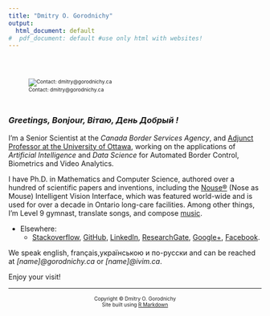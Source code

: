 ```yaml
---
title: "Dmitry O. Gorodnichy"
output:
  html_document: default
#  pdf_document: default #use only html with websites!
---
```


<style type="text/css">
.title {
  display: none;
}

#getting-started img {
  margin-right: 10px;
}

</style>

<div class="row" style="padding-top: 30px;">
<div class="col-sm-2">

<font size=-2>

![Contact: dmitry@gorodnichy.ca](http://www.gorodnichy.ca/images/dmitry_gorodnichy.jpg)


<br>

<!-- 

**Quick links:**

**Popular:**
<br>

Sep.2016: <a href="http://pubs.drdc-rddc.gc.ca/BASIS/pcandid/www/engpub/SDW?M%3D1%26W%3DAUTHOR+inc+phrase+like+%22Gorodnichy%22+sort+by+repdate+descend">ART in ABC Report is published by DRDC</a>
<br>

Aug.2015: <a href="https://sites.google.com/site/vistercanada/projects/DRDC-CSS#TOC-ART-in-ABC:-Risk-analysis-of-face-and-iris-biometrics-in-border-access-control-applications-">Presentation on ART in ABC at Frontex is available on-line and video</a>.
<br>

Jul.2014: <a href="https://sites.google.com/site/dmitrygorodnichy/publications#TOC-Face-Recognition-in-Video">DRDC published 4 reports on Video Analytics evaluation, and 6 reports on Face Recognition in surveillance video evaluation</a>
<br>

Jun.2014: <a href="https://www.nist.gov/itl/iad/image-group/ibpc-2014-presentations">Presentations on Face Recognition Automated Border Control at published at NIST</a>.

-->

</font>

</div>

<div class="col-sm-9">

### *Greetings,  Bonjour, Вітаю, День Добрый !* 
<!-- {style="padding-top: 0px;"} -->


I'm a Senior Scientist at the <i>Canada Border Services Agency</i>, 
and [Adjunct Professor at the University of Ottawa](http://engineering.uottawa.ca/eecs/people/gorodnichy-dmitry),
working on the applications of *Artificial Intelligence* and *Data Science* for Automated Border Control, Biometrics and Video Analytics.

I have Ph.D. in Mathematics and Computer Science, authored over a hundred of scientific papers and  inventions, including the [Nouse®](www.nouse.ca) (Nose as Mouse) Intelligent Vision Interface, which was featured world-wide and is used for over a decade in Ontario long-care facilities. Among other things, I'm Level 9 gymnast,
translate songs, 
and compose [music](http://gorodnichy.ca/First-Day-Of-Love.htm).


<!-- I am also Adjunct Professor at the <a href="http://engineering.uottawa.ca/eecs/people/gorodnichy-dmitry">University of Ottawa</a> and a co-founder of <a href="http://ivim.ca/">IVIM Inc.</a> - the exclusive provider of <a href="http://www.nouse.ca/">Nouse®</a>, which is the<i> Ontario Ministry of Health and Long-Care</i> recommended mouse alternative technology that I have developed at the National Research Council of Canada. -->

<!-- This site mirrors <a href="http://www.gorodnichy.ca/">www.gorodnichy.ca</a> and serves to archive information related to my scientific and engineering work.  -->



<!-- 

What  you can find here - 


- Professional and academic work:  
    * <a href="https://sites.google.com/site/dmitrygorodnichy/projects">Projects and developed technologies </a>   
         + <a href="https://sites.google.com/site/dmitrygorodnichy/Nouse">Nouse technology publications and history</a>   
         + <a href="https://sites.google.com/site/dmitrygorodnichy/projects/PhD-PINN/LibPINN">Open Source Associative Neural Network Library</a>    
 

    * <a href="https://sites.google.com/site/dmitrygorodnichy/publications">Publications </a>
    * <a href="https://sites.google.com/site/dmitrygorodnichy/lectures">Lectures and presentations</a> 
    * <a href="https://sites.google.com/site/dmitrygorodnichy/profile">Profile, Awards, Media coverage</a>  
    * <a href="https://sites.google.com/site/dmitrygorodnichy/video-recognition/conferences">Chaired and organized conferences,  other professional services</a>


- Recreational science:
<ul><li>
<a href="https://sites.google.com/site/dmitrygorodnichy/projects/cameras-on-canadarm">What do video cameras on Canadarm see ?</a></li>
<li>
<a href="https://sites.google.com/site/dmitrygorodnichy/projects/FRiV">Neurons &amp; synapses : From Pavlov dogs to Face Recognition</a></li>
<li>
[Interesting facts about Visual Attention and how it is used in Computer Vision](http://www.visioninterface.net/fpiv04/preface.html) </li>
<li>
[Beautiful geometry of the human face and its use in automated face recognition](http://www.visioninterface.net/fpiv04/preface.html)</li>
<li>
<a href="https://sites.google.com/site/dmitrygorodnichy/projects/PhD-AI-vision">Meet "Boticelli" - a single-eye robot that could navigate himself around</a></li>
<li>
<a href="https://sites.google.com/site/dmitrygorodnichy/projects/piano-pedagogy">Watch how pianist use their fingers and hands</a> </li></ul>
<br>

-->

- Elsewhere: 
    +
    [Stackoverflow](https://stackoverflow.com/users/6805670/ivim), 
[GitHub](https://github.com/gorodnichy),
[LinkedIn](http://www.linkedin.com/pub/dmitry-gorodnichy/97/8b5/637),
[ResearchGate](https://www.researchgate.net/profile/Dmitry_Gorodnichy),
[Google+](https://plus.google.com/114397903084174932514), 
[Facebook](https://www.facebook.com/people/Dmitry-O-Gorodnichy/100010429878764). 

We speak english, français,українською и по-русски and can be reached at *[name]@gorodnichy.ca* or *[name]@ivim.ca*.

Enjoy your visit!


</div>
</div>
<div class="row">

***
<center> <font size=-2>
Copyright © Dmitry O. Gorodnichy <br>
 Site built using [R Markdown](http://rmarkdown.rstudio.com/rmarkdown_websites.html)
</font> <center>